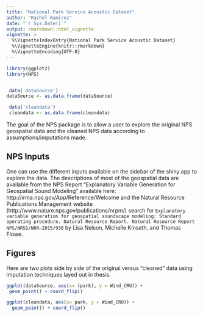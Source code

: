 ```yaml
---
title: "National Park Service Acoustic Dataset"
author: "Rachel Ramirez"
date: "`r Sys.Date()`"
output: rmarkdown::html_vignette
vignette: >
  %\VignetteIndexEntry{National Park Service Acoustic Dataset}
  %\VignetteEngine{knitr::rmarkdown}
  %\VignetteEncoding{UTF-8}
---
```


```r
library(ggplot2)
library(NPS)


 data('dataSource')
dataSource <- as.data.frame(dataSource)

 data('cleandata')
 cleandata <- as.data.frame(cleandata)
```

The goal of the NPS package is to allow a user to explore the original NPS geospatial data and the cleaned NPS data according to assumptions/imputations made.  

## NPS Inputs

One can use the different inputs available on the sidebar of the shiny app to explore the data. The descriptions of most of the geospatial data are available from the NPS Report "Explanatory Variable Generation for Geospatial Sound Modeling" available here: http://irma.nps.gov/App/Reference/Welcome and the Natural Resource Publications Management website (http://www.nature.nps.gov/publications/nrpm/) search for `Explanatory variable generation for geospatial soundscape modeling: Standard operating procedure. Natural Resource Report. Natural Resource Report NPS/NRSS/NRR—2015/936` by Lisa Nelson, Michelle Kinseth, and Thomas Flowe.


## Figures

Here are two plots side by side of the original versus "cleaned" data using imputation techniques layed out in thesis. 

```r
 
ggplot(dataSource, aes(x= (park), y = Wind_CRU)) +
 geom_point() + coord_flip()

ggplot(cleandata, aes(x= park, y = Wind_CRU)) + 
  geom_point() + coord_flip()
```
 

 
 
 